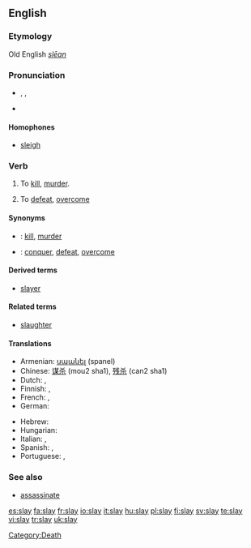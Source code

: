 ==English==
===Etymology===
Old English ''[[slēan]]''

===Pronunciation===
*{{enPR|slā}}, {{IPA|/sleɪ/}}, {{SAMPA|/sleI/}}
*{{rhymes|eɪ}}

====Homophones====
*[[sleigh]]

=== Verb ===
{{en-verb|inf=to slay|slays|slaying|'''[[slew]]''' or (''informally'') '''[[slayed]]'''|'''[[slain]]''' or (''informally'') '''[[slayed]]'''}}

# To [[kill]], [[murder]].
# {{idiomatic}} To [[defeat]], [[overcome]]

====Synonyms====
*{{italbrac|to kill, murder}}: [[kill]], [[murder]]
*{{italbrac|to deafeat, overcome}}: [[conquer]], [[defeat]], [[overcome]]

====Derived terms====
*[[slayer]]

====Related terms====
*[[slaughter]]

====Translations====
{{trans-top|to kill, murder}}
* Armenian: [[սպանել]] (spanel)
* Chinese: [[谋杀]] (mou2 sha1), [[残杀]] (can2 sha1)
* Dutch: {{t+|nl|doden}}, {{t-|nl|vermoorden}}
* Finnish: {{t+|fi|tappaa}}, {{t+|fi|surmata}}
* French: {{t+|fr|tuer}}, {{t+|fr|assassiner}}
* German: {{t+|de|töten}}
{{trans-mid}}
* Hebrew: {{t-|he|רצח|tr=ratz&aacute;kh|sc=Hebr}}
* Hungarian: {{t+|hu|öl}}
* Italian: {{t+|it|uccidere}}, {{t-|it|assassinare}}
* Spanish: {{t+|es|matar}}, {{t+|es|asesinar}}
* Portuguese: {{t+|pt|matar}}, {{t+|pt|assassinar}}
{{trans-bottom}}

===See also===
*[[assassinate]]

[[Category:Death]]

[[es:slay]]
[[fa:slay]]
[[fr:slay]]
[[io:slay]]
[[it:slay]]
[[hu:slay]]
[[pl:slay]]
[[fi:slay]]
[[sv:slay]]
[[te:slay]]
[[vi:slay]]
[[tr:slay]]
[[uk:slay]]